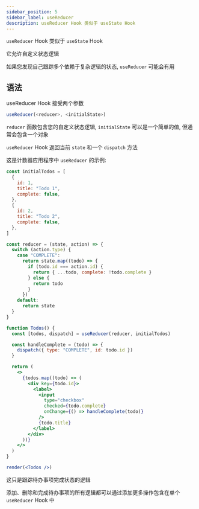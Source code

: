 ```yaml
---
sidebar_position: 5
sidebar_label: useReducer
description: useReducer Hook 类似于 useState Hook
---
```


`useReducer` Hook 类似于 `useState` Hook

它允许自定义状态逻辑

如果您发现自己跟踪多个依赖于复杂逻辑的状态, `useReducer` 可能会有用

## 语法

useReducer Hook 接受两个参数

```js
useReducer(<reducer>, <initialState>)
```

`reducer` 函数包含您的自定义状态逻辑, `initialState` 可以是一个简单的值, 但通常会包含一个对象

`useReducer` Hook 返回当前 `state` 和一个 `dispatch` 方法

这是计数器应用程序中 `useReducer` 的示例:

```jsx live noInline
const initialTodos = [
  {
    id: 1,
    title: "Todo 1",
    complete: false,
  },
  {
    id: 2,
    title: "Todo 2",
    complete: false,
  },
]

const reducer = (state, action) => {
  switch (action.type) {
    case "COMPLETE":
      return state.map((todo) => {
        if (todo.id === action.id) {
          return { ...todo, complete: !todo.complete }
        } else {
          return todo
        }
      })
    default:
      return state
  }
}

function Todos() {
  const [todos, dispatch] = useReducer(reducer, initialTodos)

  const handleComplete = (todo) => {
    dispatch({ type: "COMPLETE", id: todo.id })
  }

  return (
    <>
      {todos.map((todo) => (
        <div key={todo.id}>
          <label>
            <input
              type="checkbox"
              checked={todo.complete}
              onChange={() => handleComplete(todo)}
            />
            {todo.title}
          </label>
        </div>
      ))}
    </>
  )
}

render(<Todos />)
```

这只是跟踪待办事项完成状态的逻辑

添加、删除和完成待办事项的所有逻辑都可以通过添加更多操作包含在单个 `useReducer` Hook 中
